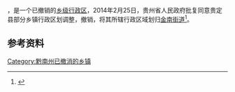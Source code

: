 '''{{PAGENAMEBASE}}'''，是{{PRC admin/fullname|52/27/23}}一个已撤销的[[乡级行政区|乡级行政区]]，2014年2月25日，贵州省人民政府批复同意贵定县部分乡镇行政区划调整，撤销{{PAGENAMEBASE}}，将其所辖行政区域划归[[金南街道|金南街道]]<ref>{{Cite web |url=http://www.gzgov.gov.cn/xxgk/jbxxgk/fgwj/zfwj/qfh/201507/t20150703_298193.html |title=省人民政府关于同意贵定县部分乡镇行政区划调整的批复（黔府函〔2014〕38号） |access-date=2017-09-01 |archive-date=2017-08-31 |archive-url=https://web.archive.org/web/20170831002059/http://www.gzgov.gov.cn/xxgk/jbxxgk/fgwj/zfwj/qfh/201507/t20150703_298193.html |dead-url=no }}</ref>。

== 参考资料 ==

{{reflist}}

{{行政区划小作品}}

[[Category:黔南州已撤消的乡镇|Category:黔南州已撤消的乡镇]]